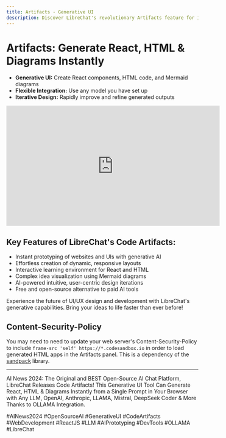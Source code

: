 ```yaml
---
title: Artifacts - Generative UI
description: Discover LibreChat's revolutionary Artifacts feature for instant creation of React components, HTML code, and Mermaid diagrams.
---
```


# Artifacts: Generate React, HTML & Diagrams Instantly

- **Generative UI:** Create React components, HTML code, and Mermaid diagrams
- **Flexible Integration:** Use any model you have set up
- **Iterative Design:** Rapidly improve and refine generated outputs

<div align="center">
  <iframe width="560" height="315" src="https://www.youtube.com/embed/GfTj7O4gmd0?si=NrtqGoodGpfANBfT" title="YouTube video player" frameborder="0" allow="accelerometer; autoplay; clipboard-write; encrypted-media; gyroscope; picture-in-picture; web-share" allowfullscreen="true"></iframe>
</div>

## Key Features of LibreChat's Code Artifacts:

- Instant prototyping of websites and UIs with generative AI
- Effortless creation of dynamic, responsive layouts
- Interactive learning environment for React and HTML
- Complex idea visualization using Mermaid diagrams
- AI-powered intuitive, user-centric design iterations
- Free and open-source alternative to paid AI tools

Experience the future of UI/UX design and development with LibreChat's generative capabilities. Bring your ideas to life faster than ever before!

## Content-Security-Policy

You may need to need to update your web server's Content-Security-Policy to include `frame-src 'self' https://*.codesandbox.io` in order to load generated HTML apps in the Artifacts panel. This is a dependency of the [sandpack](https://sandpack.codesandbox.io/) library.

---

AI News 2024: The Original and BEST Open-Source AI Chat Platform, LibreChat Releases Code Artifacts! This Generative UI Tool Can Generate React, HTML & Diagrams Instantly from a Single Prompt in Your Browser with Any LLM, OpenAI, Anthropic, LLAMA, Mistral, DeepSeek Coder & More Thanks to OLLAMA Integration.

#AINews2024 #OpenSourceAI #GenerativeUI #CodeArtifacts #WebDevelopment #ReactJS #LLM #AIPrototyping #DevTools #OLLAMA #LibreChat
